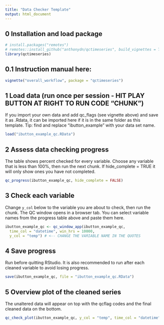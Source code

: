 ```yaml
---
title: "Data Checker Template"
output: html_document
---
```


## 0 Installation and load package

```r
# install.packages("remotes")
# remotes::install_github("anthonydn/qctimeseries", build_vignettes = TRUE)
library(qctimeseries)
```

## 0.1 Instruction manual here:

```r
vignette("overall_workflow", package = "qctimeseries")
```

## 1  Load data (run once per session - HIT PLAY BUTTON AT RIGHT TO RUN CODE "CHUNK")

If you import your own data and add qc_flags (see vignette above) and save it as .Rdata, it can be imported here if it is in the same folder as this template. Tip: find and replace "ibutton_example" with your data set name.

```r
load("ibutton_example_qc.RData")
```

## 2  Assess data checking progress

The table shows percent checked for every variable. Choose any variable that is less than 100%, then run the next chunk. If hide_complete = TRUE it will only show ones you have not completed.

```r
qc_progress(ibutton_example_qc, hide_complete = FALSE)
```

## 3  Check each variable
Change `y_col` below to the variable you are about to check, then run the chunk. The QC window opens in a browser tab. You can select variable names from the progress table above and paste them here.

```r
ibutton_example_qc <- qc_window_app(ibutton_example_qc, 
  time_col = "datetime", win_hrs = 10000,
  y_col = "temp") # <-- CHANGE THE VARIABLE NAME IN THE QUOTES
```

## 4  Save progress
Run before quitting RStudio. It is also recommended to run after each cleaned variable to avoid losing progress.

```r
save(ibutton_example_qc, file = "ibutton_example_qc.RData")
```


## 5  Overview plot of the cleaned series

The unaltered data will appear on top with the qcflag codes and the final cleaned data on the bottom.

```r
qc_check_plot(ibutton_example_qc, y_col = "temp", time_col = "datetime")
```

